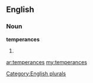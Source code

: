 ==English==

===Noun===
'''temperances'''

# {{plural of|[[temperance]]}}

[[Category:English plurals]]

[[ar:temperances]]
[[my:temperances]]